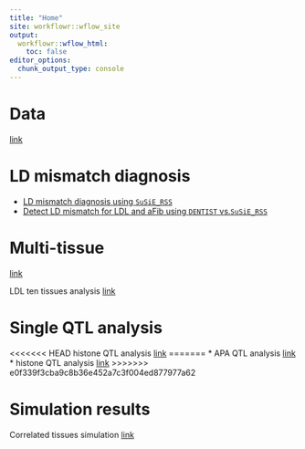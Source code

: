 ```yaml
---
title: "Home"
site: workflowr::wflow_site
output:
  workflowr::wflow_html:
    toc: false
editor_options:
  chunk_output_type: console
---
```


# Data

  [link](https://sq-96.github.io/multigroup_ctwas_analysis/data.html)

# LD mismatch diagnosis

  * [LD mismatch diagnosis using `SuSiE_RSS`](detect_LD_mismatch_gwas_UKBBref_susie_rss.html)
  * [Detect LD mismatch for LDL and aFib using `DENTIST` vs.`SuSiE_RSS`](detect_LD_mismatch_gwas_UKBBref_DENTIST_susie_rss.html)

# Multi-tissue 

  [link](https://sq-96.github.io/multigroup_ctwas_analysis/multi_tissue.html)

LDL ten tissues analysis [link](https://sq-96.github.io/multigroup_ctwas_analysis/LDL_ten_tissues.html)

# Single QTL analysis

<<<<<<< HEAD
histone QTL analysis [link](https://sq-96.github.io/multigroup_ctwas_analysis/histone_weights_analysis.html)
=======
  * APA QTL analysis [link](https://sq-96.github.io/multigroup_ctwas_analysis/apa_weights_analysis.html)
  * histone QTL analysis [link](https://sq-96.github.io/multigroup_ctwas_analysis/histone_weights_analysis.html)
>>>>>>> e0f339f3cba9c8b36e452a7c3f004ed877977a62

# Simulation results

Correlated tissues simulation [link](https://sq-96.github.io/multigroup_ctwas_analysis/simulation_4tissues_correlated.html)